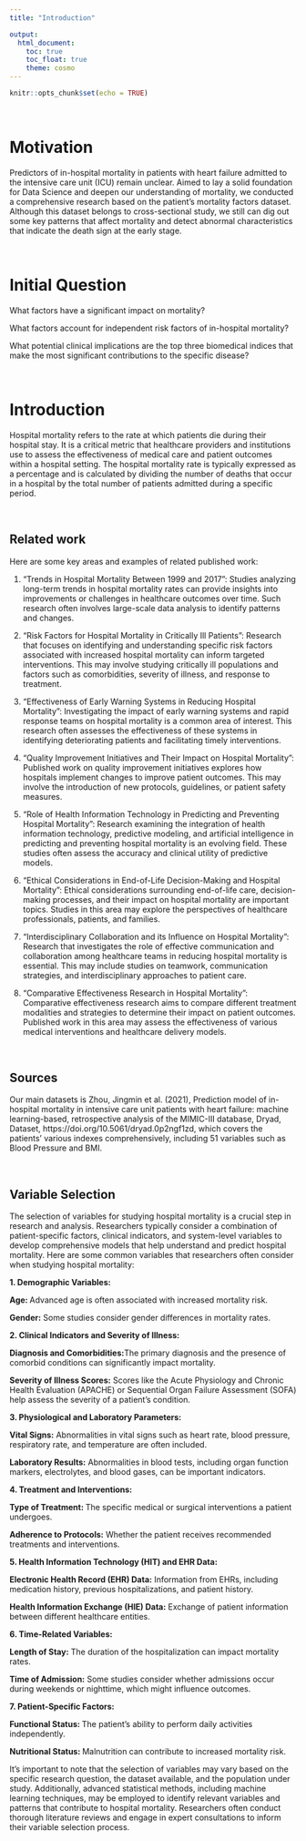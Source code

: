 ```yaml
---
title: "Introduction"

output: 
  html_document:
    toc: true
    toc_float: true
    theme: cosmo
---
```


```r
knitr::opts_chunk$set(echo = TRUE)
```

\ \par
# Motivation

Predictors of in-hospital mortality in patients with heart failure admitted to the intensive care unit (ICU) remain unclear. Aimed to lay a solid foundation for Data Science and deepen our understanding of mortality, we conducted a comprehensive research based on the patient's mortality factors dataset. Although this dataset belongs to cross-sectional study, we still can dig out some key patterns that affect mortality and detect abnormal characteristics that indicate the death sign at the early stage. 


\ \par
\ \par
# Initial Question

What factors have a significant impact on mortality?

What factors account for independent risk factors of in-hospital mortality?

What potential clinical implications are the top three biomedical indices that make the most significant contributions to the specific disease? 


\ \par
\ \par
# Introduction


Hospital mortality refers to the rate at which patients die during their hospital stay. It is a critical metric that healthcare providers and institutions use to assess the effectiveness of medical care and patient outcomes within a hospital setting. The hospital mortality rate is typically expressed as a percentage and is calculated by dividing the number of deaths that occur in a hospital by the total number of patients admitted during a specific period.

\ \par
\ \par
## Related work
 
Here are some key areas and examples of related published work:

 1. "Trends in Hospital Mortality Between 1999 and 2017": Studies analyzing long-term trends in hospital mortality rates can provide insights into improvements or challenges in healthcare outcomes over time. Such research often involves large-scale data analysis to identify patterns and changes.

 2. "Risk Factors for Hospital Mortality in Critically Ill Patients": Research that focuses on identifying and understanding specific risk factors associated with increased hospital mortality can inform targeted interventions. This may involve studying critically ill populations and factors such as comorbidities, severity of illness, and response to treatment.

 3. "Effectiveness of Early Warning Systems in Reducing Hospital Mortality": Investigating the impact of early warning systems and rapid response teams on hospital mortality is a common area of interest. This research often assesses the effectiveness of these systems in identifying deteriorating patients and facilitating timely interventions.

 4. "Quality Improvement Initiatives and Their Impact on Hospital Mortality": Published work on quality improvement initiatives explores how hospitals implement changes to improve patient outcomes. This may involve the introduction of new protocols, guidelines, or patient safety measures.

 5. "Role of Health Information Technology in Predicting and Preventing Hospital Mortality": Research examining the integration of health information technology, predictive modeling, and artificial intelligence in predicting and preventing hospital mortality is an evolving field. These studies often assess the accuracy and clinical utility of predictive models.

 6. "Ethical Considerations in End-of-Life Decision-Making and Hospital Mortality": Ethical considerations surrounding end-of-life care, decision-making processes, and their impact on hospital mortality are important topics. Studies in this area may explore the perspectives of healthcare professionals, patients, and families.

 7. "Interdisciplinary Collaboration and its Influence on Hospital Mortality": Research that investigates the role of effective communication and collaboration among healthcare teams in reducing hospital mortality is essential. This may include studies on teamwork, communication strategies, and interdisciplinary approaches to patient care.

 8. "Comparative Effectiveness Research in Hospital Mortality": Comparative effectiveness research aims to compare different treatment modalities and strategies to determine their impact on patient outcomes. Published work in this area may assess the effectiveness of various medical interventions and healthcare delivery models.
 
 
\ \par
\ \par
## Sources


Our main datasets is Zhou, Jingmin et al. (2021), Prediction model of in-hospital mortality in intensive care unit patients with heart failure: machine learning-based, retrospective analysis of the MIMIC-III database, Dryad, Dataset, https://doi.org/10.5061/dryad.0p2ngf1zd, which covers the patients' various indexes comprehensively, including 51 variables such as Blood Pressure and BMI. 


\ \par
\ \par
## Variable Selection
 
The selection of variables for studying hospital mortality is a crucial step in research and analysis. Researchers typically consider a combination of patient-specific factors, clinical indicators, and system-level variables to develop comprehensive models that help understand and predict hospital mortality. Here are some common variables that researchers often consider when studying hospital mortality:

**1. Demographic Variables:**

**Age: **Advanced age is often associated with increased mortality risk.

**Gender:** Some studies consider gender differences in mortality rates.

**2. Clinical Indicators and Severity of Illness:**

**Diagnosis and Comorbidities:**The primary diagnosis and the presence of comorbid conditions can significantly impact mortality.

**Severity of Illness Scores:** Scores like the Acute Physiology and Chronic Health Evaluation (APACHE) or Sequential Organ Failure Assessment (SOFA) help assess the severity of a patient's condition.

**3. Physiological and Laboratory Parameters:**

**Vital Signs:** Abnormalities in vital signs such as heart rate, blood pressure, respiratory rate, and temperature are often included.

**Laboratory Results:** Abnormalities in blood tests, including organ function markers, electrolytes, and blood gases, can be important indicators.

**4. Treatment and Interventions:**

**Type of Treatment: **The specific medical or surgical interventions a patient undergoes.

**Adherence to Protocols:** Whether the patient receives recommended treatments and interventions.

**5. Health Information Technology (HIT) and EHR Data:**

**Electronic Health Record (EHR) Data:** Information from EHRs, including medication history, previous hospitalizations, and patient history.

**Health Information Exchange (HIE) Data:** Exchange of patient information between different healthcare entities.

**6. Time-Related Variables:**

**Length of Stay:** The duration of the hospitalization can impact mortality rates.

**Time of Admission:** Some studies consider whether admissions occur during weekends or nighttime, which might influence outcomes.

**7. Patient-Specific Factors:**

**Functional Status: **The patient's ability to perform daily activities independently.

**Nutritional Status: **Malnutrition can contribute to increased mortality risk.

It's important to note that the selection of variables may vary based on the specific research question, the dataset available, and the population under study. Additionally, advanced statistical methods, including machine learning techniques, may be employed to identify relevant variables and patterns that contribute to hospital mortality. Researchers often conduct thorough literature reviews and engage in expert consultations to inform their variable selection process.
